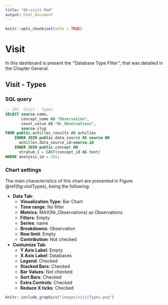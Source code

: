 ```yaml
---
title: "06-visit.Rmd"
output: html_document
---
```


```r
knitr::opts_chunk$set(echo = TRUE)
```

# Visit

<!-- Discuss the goal of this dashboard... TO DO -->

In this dashboard is present the ''Database Type Filter'', that was detailed in the Chapter General.

## Visit - Types

<!-- Discuss what is important to see in this chart... TO DO -->

### SQL query

```sql
-- 201  Visit - Types
SELECT source.name, 
       concept_name AS "Observation", 
       count_value AS "Nr_Observations",
       source.slug
FROM public.achilles_results AS achilles 
	INNER JOIN public.data_source AS source ON 
	  achilles.data_source_id=source.id
	INNER JOIN public.concept ON 
	  stratum_1 = CAST(concept_id AS text)
WHERE analysis_id = 201;
```

### Chart settings

The main characteristics of this chart are presented in Figure \@ref(fig:visitTypes), being the following:

- **Data Tab**:
    - **Visualization Type**: Bar Chart
    - **Time range**: No filter
    - **Metrics**: MAX(Nr_Observations) as Observations
    - **Filters**: Empty
    - **Series**: name
    - **Breakdowns**: Observation
    - **Row limit**: Empty
    - **Contribution**: Not checked
- **Costumize Tab**:
    - **Y Axis Label**: Empty
    - **X Axis Label**: Databases
    - **Legend**: Checked
    - **Stacked Bars**: Checked
    - **Bar Values**: Not checked
    - **Sort Bars**: Checked
    - **Extra Controls**: Checked
    - **Reduce X ticks**: Checked

```r
knitr::include_graphics("images/visitTypes.png")
```

